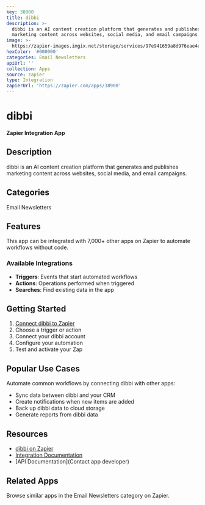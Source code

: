 ```yaml
---
key: 38900
title: dibbi
description: >-
  dibbi is an AI content creation platform that generates and publishes
  marketing content across websites, social media, and email campaigns.
image: >-
  https://zapier-images.imgix.net/storage/services/97e941659a8d976eae4ecfebb98c19e1.png?auto=format%2Ccompress&ixlib=python-3.0.0&q=50
hexColor: '#000000'
categories: Email Newsletters
apiUrl: ''
collection: Apps
source: zapier
type: Integration
zapierUrl: 'https://zapier.com/apps/38900'
---
```

# dibbi

**Zapier Integration App**

## Description

dibbi is an AI content creation platform that generates and publishes marketing content across websites, social media, and email campaigns.

## Categories

Email Newsletters

## Features

This app can be integrated with 7,000+ other apps on Zapier to automate workflows without code.

### Available Integrations

- **Triggers**: Events that start automated workflows
- **Actions**: Operations performed when triggered
- **Searches**: Find existing data in the app

## Getting Started

1. [Connect dibbi to Zapier](https://zapier.com/apps/38900)
2. Choose a trigger or action
3. Connect your dibbi account
4. Configure your automation
5. Test and activate your Zap

## Popular Use Cases

Automate common workflows by connecting dibbi with other apps:

- Sync data between dibbi and your CRM
- Create notifications when new items are added
- Back up dibbi data to cloud storage
- Generate reports from dibbi data

## Resources

- [dibbi on Zapier](https://zapier.com/apps/38900)
- [Integration Documentation](https://zapier.com/apps/38900/integrations)
- [API Documentation](Contact app developer)

## Related Apps

Browse similar apps in the Email Newsletters category on Zapier.
